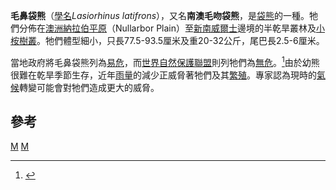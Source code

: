 {{Speciesbox
| taxon = Lasiorhinus latifrons
| binomial_authority = ([[理查·歐文|Owen]], 1845)
| status = LC
| status_system = iucn3.1
| status_ref = <ref name=iucn>{{IUCN2008|assessors=Taggart, D. & Robinson, T.|year=2008|id=40555|title=Lasiorhinus latifrons|downloaded=28 December 2008}}</ref>
| image = Wombat3.jpg
| range_map = Southern Hairy-nosed Wombat area.png
| range_map_caption = 毛鼻袋熊分佈範圍以綠色顯示
}}
'''毛鼻袋熊'''（[[學名|學名]]''Lasiorhinus latifrons''），又名'''南澳毛吻袋熊'''，是[[袋熊|袋熊]]的一種。牠們分佈在[[澳洲|澳洲]][[納拉伯平原|納拉伯平原]]（Nullarbor Plain）至[[新南威爾士|新南威爾士]]邊境的半乾旱叢林及[[小桉樹叢|小桉樹叢]]。牠們體型細小，只長77.5-93.5厘米及重20-32公斤，尾巴長2.5-6厘米。

當地政府將毛鼻袋熊列為[[易危|易危]]，而[[世界自然保護聯盟|世界自然保護聯盟]]則列牠們為[[無危|無危]]。<ref name=underhill1993>{{Cite book en|author=Underhill D|year=1993|title=Australia's Dangerous Creatures|publisher=Reader's Digest|location=Sydney, New South Wales|id=ISBN 0-86438-018-6}}</ref>由於幼熊很難在乾旱季節生存，近年[[雨量|雨量]]的減少正威脅著牠們及其[[繁殖|繁殖]]。專家認為現時的[[氣候|氣候]]轉變可能會對牠們造成更大的威脅。

==參考==
{{Commonscat|Lasiorhinus latifrons}}
{{reflist}}
{{Taxonbar}}
[[Category:澳大利亞哺乳動物|M]]
[[Category:毛鼻袋熊屬|M]]